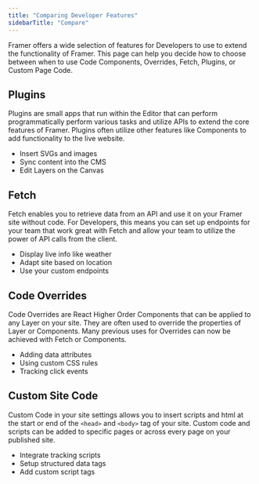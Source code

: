 ```yaml
---
title: "Comparing Developer Features"
sidebarTitle: "Compare"
---
```


Framer offers a wide selection of features for Developers to use to extend the functionality of Framer. This page can help you decide how to choose between when to use Code Components, Overrides, Fetch, Plugins, or Custom Page Code.

## Plugins

Plugins are small apps that run within the Editor that can perform programmatically perform various tasks and utilize APIs to extend the core features of Framer. Plugins often utilize other features like Components to add functionality to the live website.

- Insert SVGs and images
- Sync content into the CMS
- Edit Layers on the Canvas

## Fetch

Fetch enables you to retrieve data from an API and use it on your Framer site without code. For Developers, this means you can set up endpoints for your team that work great with Fetch and allow your team to utilize the power of API calls from the client.

- Display live info like weather
- Adapt site based on location
- Use your custom endpoints

## Code Overrides

Code Overrides are React Higher Order Components that can be applied to any Layer on your site. They are often used to override the properties of Layer or Components. Many previous uses for Overrides can now be achieved with Fetch or Components.

- Adding data attributes
- Using custom CSS rules
- Tracking click events

## Custom Site Code

Custom Code in your site settings allows you to insert scripts and html at the start or end of the `<head>` and `<body>` tag of your site. Custom code and scripts can be added to specific pages or across every page on your published site.

- Integrate tracking scripts
- Setup structured data tags
- Add custom script tags